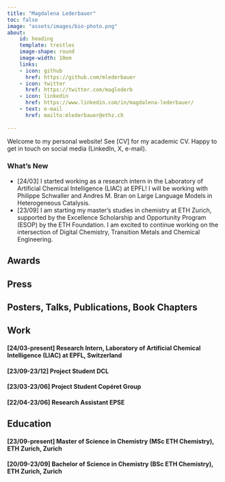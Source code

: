 ```yaml
---
title: "Magdalena Lederbauer"
toc: false
image: "assets/images/bio-photo.png"
about:
    id: heading
    template: trestles
    image-shape: round
    image-width: 10em
    links:
    - icon: github
      href: https://github.com/mlederbauer
    - icon: twitter
      href: https://twitter.com/maglederb
    - icon: linkedin
      href: https://www.linkedin.com/in/magdalena-lederbauer/
    - text: e-mail
      href: mailto:mlederbauer@ethz.ch
 
---
```



:::{#heading}

Welcome to my personal website!
See [CV] for my academic CV. Happy to get in touch on social media (LinkedIn, X, e-mail).

:::



### What's New

* [24/03] I started working as a research intern in the Laboratory of Artificial Chemical Intelligence (LIAC) at EPFL! I will be working with Philippe Schwaller and Andres M. Bran on Large Language Models in Heterogeneous Catalysis.
* [23/09] I am starting my master's studies in chemistry at ETH Zurich, supported by the Excellence Scholarship and Opportunity Program (ESOP) by the ETH Foundation. I am excited to continue working on the intersection of Digital Chemistry, Transition Metals and Chemical Engineering.



## Awards


## Press


## Posters, Talks, Publications, Book Chapters


## Work

#### [24/03-present] Research Intern, Laboratory of Artificial Chemical Intelligence (LIAC) at EPFL, Switzerland

#### [23/09-23/12] Project Student DCL

#### [23/03-23/06] Project Student Copéret Group

#### [22/04-23/06] Research Assistant EPSE

## Education

#### [23/09-present] Master of Science in Chemistry (MSc ETH Chemistry), ETH Zurich, Zurich

#### [20/09-23/09] Bachelor of Science in Chemistry (BSc ETH Chemistry), ETH Zurich, Zurich